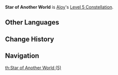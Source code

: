 {{Constellation Infobox
|title       = Star of Another World
|image       = Constellation Star of Another World.png
|description = The time has not yet come for this person's corner of the night sky to light up.
|level       = 5
|character   = Aloy
}}
'''Star of Another World''' is [[Aloy]]'s [[Level 5 Constellation]].
<!--
==Gameplay Notes==
-->

==Other Languages==
{{Transclude|Star of Another World (1)|Other Languages}}

==Change History==
{{Change History|2.1}}

==Navigation==
{{Talent Navbox|Aloy}}
[[th:Star of Another World (5)]]
